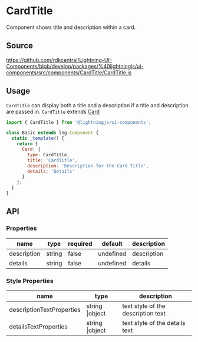 ﻿<!--
  Copyright 2023 Comcast Cable Communications Management, LLC

  Licensed under the Apache License, Version 2.0 (the "License");
  you may not use this file except in compliance with the License.
  You may obtain a copy of the License at

  http://www.apache.org/licenses/LICENSE-2.0

  Unless required by applicable law or agreed to in writing, software
  distributed under the License is distributed on an "AS IS" BASIS,
  WITHOUT WARRANTIES OR CONDITIONS OF ANY KIND, either express or implied.
  See the License for the specific language governing permissions and
  limitations under the License.

  SPDX-License-Identifier: Apache-2.0
-->


# CardTitle

Component shows title and description within a card.

## Source

https://github.com/rdkcentral/Lightning-UI-Components/blob/develop/packages/%40lightningjs/ui-components/src/components/CardTitle/CardTitle.js

## Usage

`CardTitle` can display both a title and a description if a title and description are passed in.
`CardTitle` extends [Card](?path=/docs/tiles-cards-card--card)

```js
import { CardTitle } from '@lightningjs/ui-components';

class Basic extends lng.Component {
  static _template() {
    return {
      Card: {
        type: CardTitle,
        title: 'CardTitle',
        description: 'Description for the Card Title',
        details: 'Details'
      }
    };
  }
}
```

<Canvas>
  <Story id="tiles-cards-cardtitle--card-title" />
</Canvas>

## API

### Properties

| name        | type   | required | default   | description |
| ----------- | ------ | -------- | --------- | ----------- |
| description | string | false    | undefined | description |
| details     | string | false    | undefined | details     |

### Style Properties

| name                      | type            | description                        |
| ------------------------- | --------------- | ---------------------------------- |
| descriptionTextProperties | string \|object | text style of the description text |
| detailsTextProperties     | string \|object | text style of the details text     |
